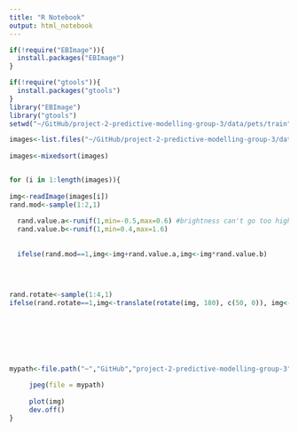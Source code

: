 ---
title: "R Notebook"
output: html_notebook
---


```{r}
if(!require("EBImage")){
  install.packages("EBImage")
}

if(!require("gtools")){
  install.packages("gtools")
}
library("EBImage")
library("gtools")
setwd("~/GitHub/project-2-predictive-modelling-group-3/data/pets/train")

images<-list.files("~/GitHub/project-2-predictive-modelling-group-3/data/pets/train") #directory pointed to a new set of unaltered cats and dogs
  
images<-mixedsort(images)


for (i in 1:length(images)){
  
img<-readImage(images[i])
rand.mod<-sample(1:2,1)  
 
  rand.value.a<-runif(1,min=-0.5,max=0.6) #brightness can't go too high
  rand.value.b<-runif(1,min=0.4,max=1.6)
  
  
  ifelse(rand.mod==1,img<-img+rand.value.a,img<-img*rand.value.b)  

  
  
  
rand.rotate<-sample(1:4,1)
ifelse(rand.rotate==1,img<-translate(rotate(img, 180), c(50, 0)), img<-img)
  
  
  
  
  
  
  
mypath<-file.path("~","GitHub","project-2-predictive-modelling-group-3","data","pets","train",paste("pet",i+2000,".jpg",sep=""))

     jpeg(file = mypath)
     
     plot(img)
     dev.off()
}

```
